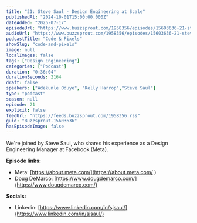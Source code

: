 ```yaml
---
title: "21: Steve Saul - Design Engineering at Scale"
publishedAt: "2024-10-01T15:00:00.000Z"
dateAdded: "2025-07-17"
episodeUrl: "https://www.buzzsprout.com/1958356/episodes/15603636-21-steve-saul-design-engineering-at-scale.mp3"
audioUrl: "https://www.buzzsprout.com/1958356/episodes/15603636-21-steve-saul-design-engineering-at-scale.mp3"
podcastTitle: "Code & Pixels"
showSlug: "code-and-pixels"
image: null
localImages: false
tags: ["Design Engineering"]
categories: ["Podcast"]
duration: "0:36:04"
durationSeconds: 2164
draft: false
speakers: ["Adekunle Oduye", "Kelly Harrop","Steve Saul"]
type: "podcast"
season: null
episode: 21
explicit: false
feedUrl: "https://feeds.buzzsprout.com/1958356.rss"
guid: "Buzzsprout-15603636"
hasEpisodeImage: false
---
```

We're joined by Steve Saul, who shares his experience as a Design Engineering Manager at Facebook (Meta).  
  
**Episode links:**

-   Meta: [https://about.meta.com/](https://about.meta.com/ ) 
-   Doug DeMarco: [https://www.dougdemarco.com/](https://www.dougdemarco.com/)

**Socials:** 

-   Linkedin: [https://www.linkedin.com/in/sjsaul/](https://www.linkedin.com/in/sjsaul/)
